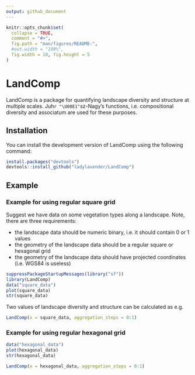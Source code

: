 ```yaml
---
output: github_document
---
```

<!-- Readme document of LandComp R package -->
```r
knitr::opts_chunk$set(
  collapse = TRUE,
  comment = "#>",
  fig.path = "man/figures/README-",
  #out.width = "100%",
  fig.width = 10, fig.height = 5
)
```

# LandComp

LandComp is a package for quantifying landscape diversity and structure at
multiple scales. Juh`r "\U00E1"`sz-Nagy's functions, i.e. compositional diversity and
associatum are used for these purposes.

## Installation

You can install the development version of LandComp using the following command:

``` r
install.packages("devtools")
devtools::install_github("ladylavender/LandComp")
```

## Example

### Example for using regular square grid

Suggest we have data on some vegetation types along a landscape. Note, there are three requirements:

* the landscape data should be numeric binary, i.e. it should contain 0 or 1 values
* the geometry of the landscape data should be a regular square or hexagonal grid
* the geometry of the landscape data should have projected coordinates (i.e. WGS84 is useless)

```r
suppressPackageStartupMessages(library("sf"))
library(LandComp)
data("square_data")
plot(square_data)
str(square_data)
```

Two values of landscape diversity and structure can be calculated as e.g.

```r
LandComp(x = square_data, aggregation_steps = 0:1)
```

### Example for using regular hexagonal grid

```r
data("hexagonal_data")
plot(hexagonal_data)
str(hexagonal_data)
```

```r
LandComp(x = hexagonal_data, aggregation_steps = 0:1)
```
